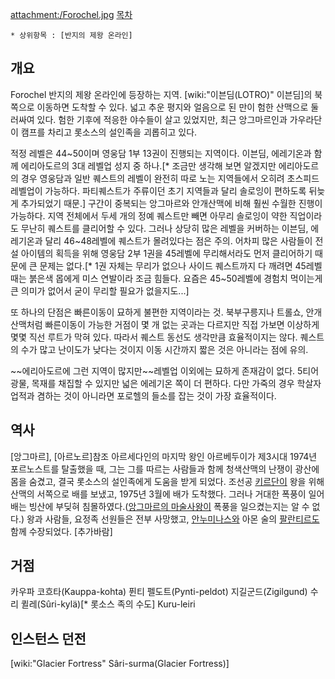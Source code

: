 attachment:/Forochel.jpg
[[목차]]
 * 상위항목 : [반지의 제왕 온라인]

== 개요 ==
Forochel
반지의 제왕 온라인에 등장하는 지역. [wiki:"이븐딤(LOTRO)" 이븐딤]의 북쪽으로 이동하면 도착할 수 있다. 넓고 추운 평지와 얼음으로 된 만이 험한 산맥으로 둘러싸여 있다. 험한 기후에 적응한 야수들이 살고 있었지만, 최근 앙그마르인과 가우라단이 캠프를 차리고 롯소스의 설인족을 괴롭히고 있다.

적정 레벨은 44~50이며 영웅담 1부 13권이 진행되는 지역이다. 이븐딤, 에레기온과 함께 에리아도르의 3대 레벨업 성지 중 하나.[* 조금만 생각해 보면 알겠지만 에리아도르의 경우 영웅담과 일반 퀘스트의 레벨이 완전히 따로 노는 지역들에서 오히려 초스피드 레벨업이 가능하다. 파티퀘스트가 주류이던 초기 지역들과 달리 솔로잉이 편하도록 뒤늦게 추가되었기 때문.] 구간이 중복되는 앙그마르와 안개산맥에 비해 훨씬 수월한 진행이 가능하다. 지역 전체에서 두세 개의 정예 퀘스트만 빼면 아무리 솔로잉이 약한 직업이라도 무난히 퀘스트를 클리어할 수 있다. 그러나 상당히 많은 레벨을 커버하는 이븐딤, 에레기온과 달리 46~48레벨에 퀘스트가 몰려있다는 점은 주의. 어차피 많은 사람들이 전설 아이템의 획득을 위해 영웅담 2부 1권을 45레벨에 무리해서라도 먼저 클리어하기 때문에 큰 문제는 없다.[* 1권 자체는 무리가 없으나 사이드 퀘스트까지 다 깨려면 45레벨때는 붉은색 몹에게 미스 연발이라 조금 힘들다. 요즘은 45~50레벨에 경험치 먹이는게 큰 의미가 없어서 굳이 무리할 필요가 없을지도...]

또 하나의 단점은 빠른이동이 묘하게 불편한 지역이라는 것. 북부구릉지나 트롤쇼, 안개산맥처럼 빠른이동이 가능한 거점이 몇 개 없는 곳과는 다르지만 직접 가보면 이상하게 몇몇 직선 루트가 막혀 있다. 따라서 퀘스트 동선도 생각만큼 효율적이지는 않다. 퀘스트의 수가 많고 난이도가 낮다는 것이지 이동 시간까지 짧은 것은 아니라는 점에 유의.

~~에리아도르에 그런 지역이 많지만~~레벨업 이외에는 묘하게 존재감이 없다. 5티어 광물, 목재를 채집할 수 있지만 넓은 에레기온 쪽이 더 편하다. 다만 가죽의 경우 학살자 업적과 겸하는 것이 아니라면 포로헬의 들소를 잡는 것이 가장 효율적이다.

== 역사 ==
[앙그마르], [아르노르]참조
아르세다인의 마지막 왕인 아르베두이가 제3시대 1974년 포르노스트를 탈출했을 때, 그는 그를 따르는 사람들과 함께 청색산맥의 난쟁이 광산에 몸을 숨겼고, 결국 롯소스의 설인족에게 도움을 받게 되었다. 조선공 [[키르단]]이 왕을 위해 산맥의 서쪽으로 배를 보냈고, 1975년 3월에 배가 도착했다. 그러나 거대한 폭풍이 일어 배는 빙산에 부딪혀 침몰하였다.([[앙그마르의 마술사왕]]이 폭풍을 일으켰는지는 알 수 없다.) 왕과 사람들, 요정족 선원들은 전부 사망했고, [[안누미나스]]와 아몬 술의 [[팔란티르]]도 함께 수장되었다.
[추가바람]

== 거점 ==
카우파 코흐타(Kauppa-kohta)
퓐티 펠도트(Pynti-peldot)
지길군드(Zigilgund)
수리 퀼레(Sûri-kylä)[* 롯소스 족의 수도]
Kuru-leiri


== 인스턴스 던전 ==
[wiki:"Glacier Fortress" Sâri-surma(Glacier Fortress)]
